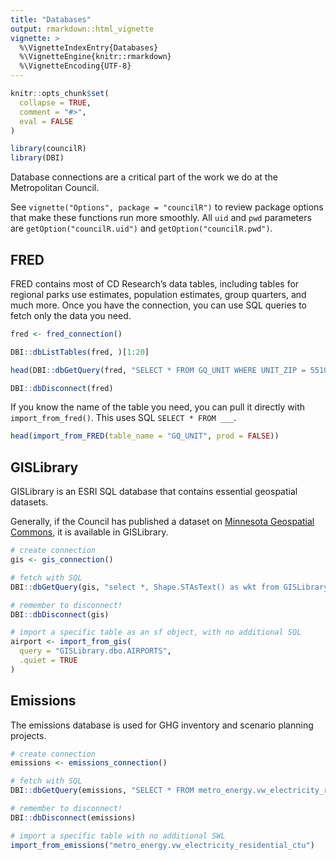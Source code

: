 ```yaml
---
title: "Databases"
output: rmarkdown::html_vignette
vignette: >
  %\VignetteIndexEntry{Databases}
  %\VignetteEngine{knitr::rmarkdown}
  %\VignetteEncoding{UTF-8}
---
```


```r
knitr::opts_chunk$set(
  collapse = TRUE,
  comment = "#>",
  eval = FALSE
)
```

```r
library(councilR)
library(DBI)
```

Database connections are a critical part of the work we do at the Metropolitan Council. 

See `vignette("Options", package = "councilR")` to review package options that make these functions run more smoothly. All `uid` and `pwd` parameters are `getOption("councilR.uid")` and `getOption("councilR.pwd")`. 

## FRED

FRED contains most of CD Research's data tables, including tables for regional parks use estimates, population estimates, group quarters, and much more. Once you have the connection, you can use SQL queries to fetch only the data you need. 

```r
fred <- fred_connection()

DBI::dbListTables(fred, )[1:20]

head(DBI::dbGetQuery(fred, "SELECT * FROM GQ_UNIT WHERE UNIT_ZIP = 55104"))

DBI::dbDisconnect(fred)
```


If you know the name of the table you need, you can pull it directly with `import_from_fred()`. This uses SQL `SELECT * FROM ___`. 


```r
head(import_from_FRED(table_name = "GQ_UNIT", prod = FALSE))
```


## GISLibrary

GISLibrary is an ESRI SQL database that contains essential geospatial datasets. 

Generally, if the Council has published a dataset on [Minnesota Geospatial Commons](https://gisdata.mn.gov/), it is available in GISLibrary. 

```r
# create connection
gis <- gis_connection()

# fetch with SQL 
DBI::dbGetQuery(gis, "select *, Shape.STAsText() as wkt from GISLibrary.dbo.AIRPORTS where APNAME ='Flying Cloud'")

# remember to disconnect!
DBI::dbDisconnect(gis)
```

```r
# import a specific table as an sf object, with no additional SQL
airport <- import_from_gis(
  query = "GISLibrary.dbo.AIRPORTS",
  .quiet = TRUE
) 
```

## Emissions

The emissions database is used for GHG inventory and scenario planning projects. 

```r
# create connection
emissions <- emissions_connection()

# fetch with SQL
DBI::dbGetQuery(emissions, "SELECT * FROM metro_energy.vw_electricity_residential_ctu")

# remember to disconnect!
DBI::dbDisconnect(emissions)
```

```r
# import a specific table with no additional SWL
import_from_emissions("metro_energy.vw_electricity_residential_ctu")
```


